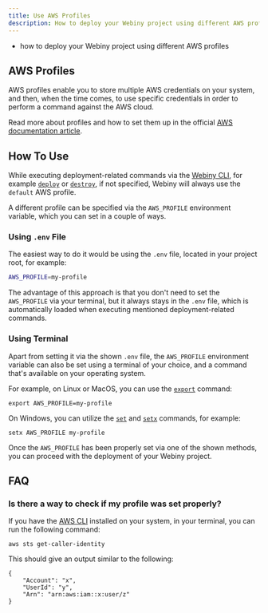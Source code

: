 ```yaml
---
title: Use AWS Profiles
description: How to deploy your Webiny project using different AWS profiles.
---
```



<Alert type="success" title="What you’ll learn">

- how to deploy your Webiny project using different AWS profiles

</Alert>

## AWS Profiles

AWS profiles enable you to store multiple AWS credentials on your system, and then, when the time comes, to use specific credentials in order to perform a command against the AWS cloud.

<Alert type="info">

Read more about profiles and how to set them up in the official [AWS documentation article](https://docs.aws.amazon.com/cli/latest/userguide/cli-configure-profiles.html).

</Alert>

## How To Use

While executing deployment-related commands via the [Webiny CLI](/docs/{version}/core-development-concepts/basics/webiny-cli), for example [`deploy`](/docs/{version}/core-development-concepts/basics/project-deployment) or [`destroy`](/docs/{version}/infrastructure/basics/destroy-cloud-infrastructure), if not specified, Webiny will always use the `default` AWS profile.

A different profile can be specified via the `AWS_PROFILE` environment variable, which you can set in a couple of ways.

### Using `.env` File

The easiest way to do it would be using the `.env` file, located in your project root, for example:

```bash .env
AWS_PROFILE=my-profile
```

The advantage of this approach is that you don't need to set the `AWS_PROFILE` via your terminal, but it always stays in the `.env` file, which is automatically loaded when executing mentioned deployment-related commands.

### Using Terminal

Apart from setting it via the shown `.env` file, the `AWS_PROFILE` environment variable can also be set using a terminal of your choice, and a command that's available on your operating system.

For example, on Linux or MacOS, you can use the [`export`](https://www.geeksforgeeks.org/export-command-in-linux-with-examples/) command:

```
export AWS_PROFILE=my-profile
```

On Windows, you can utilize the [`set`](https://docs.microsoft.com/en-us/windows-server/administration/windows-commands/set_1) and [`setx`](https://docs.microsoft.com/en-us/windows-server/administration/windows-commands/setx) commands, for example:

```
setx AWS_PROFILE my-profile
```

Once the `AWS_PROFILE` has been properly set via one of the shown methods, you can proceed with the deployment of your Webiny project.

## FAQ

### Is there a way to check if my profile was set properly?

If you have the [AWS CLI](https://docs.aws.amazon.com/cli/latest/userguide/cli-chap-welcome.html) installed on your system, in your terminal, you can run the following command:

```
aws sts get-caller-identity
```

This should give an output similar to the following:

```
{
    "Account": "x",
    "UserId": "y",
    "Arn": "arn:aws:iam::x:user/z"
}
```
